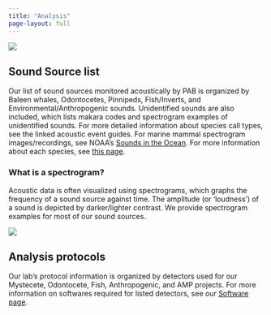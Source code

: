 ```yaml
---
title: "Analysis"
page-layout: full
---
```


![](/figs/infographics/NEFSC_specie_boat.png)

## Sound Source list

Our list of sound sources monitored acoustically by PAB is organized by Baleen whales, Odontocetes, Pinnipeds, Fish/Inverts, and Environmental/Anthropogenic sounds. Unidentified sounds are also included, which lists makara codes and spectrogram examples of unidentified sounds. For more detailed information about species call types, see the linked acoustic event guides. For marine mammal spectrogram images/recordings, see NOAA’s [Sounds in the Ocean](https://www.fisheries.noaa.gov/national/science-data/sounds-ocean-mammals#odontocetes-toothed-whales). For more information about each species, see [this page](https://www.fisheries.noaa.gov/find-species).

### What is a spectrogram?
Acoustic data is often visualized using spectrograms, which graphs the frequency of a sound source against time. The amplitude (or 'loudness') of a sound is depicted by darker/lighter contrast. We provide spectrogram examples for most of our sound sources.

![](/figs/Spec_images/Baleen/What.is.spectrogram.png)

## Analysis protocols

Our lab's protocol information is organized by detectors used for our Mystecete, Odontocete, Fish, Anthropogenic, and AMP projects. For more information on softwares required for listed detectors, see our [Software page](/content/Software/Software.qmd). \
